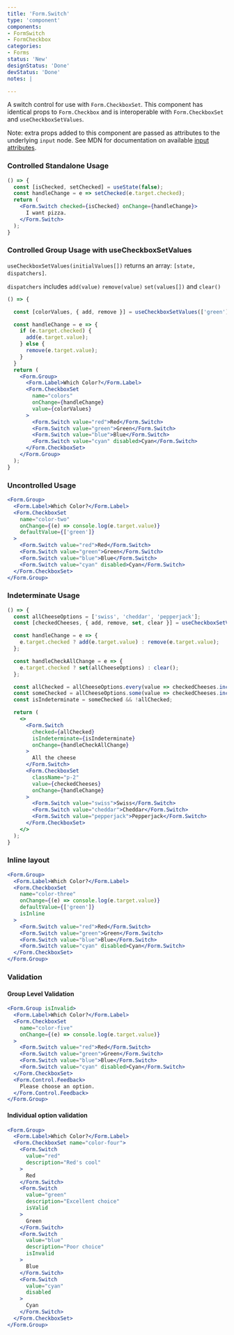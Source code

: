 ```yaml
---
title: 'Form.Switch'
type: 'component'
components:
- FormSwitch
- FormCheckbox
categories:
- Forms
status: 'New'
designStatus: 'Done'
devStatus: 'Done'
notes: |

---
```


A switch control for use with `Form.CheckboxSet`. This component has identical
props to `Form.Checkbox` and is interoperable with `Form.CheckboxSet` and
`useCheckboxSetValues`.

Note: extra props added to this component are passed as attributes to the
underlying `input` node. See MDN for documentation on available
[input attributes](https://developer.mozilla.org/en-US/docs/Web/HTML/Element/input#attributes).


### Controlled Standalone Usage

```jsx live
() => {
  const [isChecked, setChecked] = useState(false);
  const handleChange = e => setChecked(e.target.checked);
  return (
    <Form.Switch checked={isChecked} onChange={handleChange}>
      I want pizza.
    </Form.Switch>
  );
}
```

### Controlled Group Usage with useCheckboxSetValues

`useCheckboxSetValues(initialValues[])` returns an array: `[state, dispatchers]`.

`dispatchers` includes `add(value)` `remove(value)` `set(values[])` and `clear()`

```jsx live
() => {

  const [colorValues, { add, remove }] = useCheckboxSetValues(['green']);

  const handleChange = e => {
    if (e.target.checked) {
      add(e.target.value);
    } else {
      remove(e.target.value);
    }
  }
  return (
    <Form.Group>
      <Form.Label>Which Color?</Form.Label>
      <Form.CheckboxSet
        name="colors"
        onChange={handleChange}
        value={colorValues}
      >
        <Form.Switch value="red">Red</Form.Switch>
        <Form.Switch value="green">Green</Form.Switch>
        <Form.Switch value="blue">Blue</Form.Switch>
        <Form.Switch value="cyan" disabled>Cyan</Form.Switch>
      </Form.CheckboxSet>
    </Form.Group>
  );
}
```



### Uncontrolled Usage

```jsx live
<Form.Group>
  <Form.Label>Which Color?</Form.Label>
  <Form.CheckboxSet
    name="color-two"
    onChange={(e) => console.log(e.target.value)}
    defaultValue={['green']}
  >
    <Form.Switch value="red">Red</Form.Switch>
    <Form.Switch value="green">Green</Form.Switch>
    <Form.Switch value="blue">Blue</Form.Switch>
    <Form.Switch value="cyan" disabled>Cyan</Form.Switch>
  </Form.CheckboxSet>
</Form.Group>
```

### Indeterminate Usage

```jsx live
() => {
  const allCheeseOptions = ['swiss', 'cheddar', 'pepperjack'];
  const [checkedCheeses, { add, remove, set, clear }] = useCheckboxSetValues(['swiss']);

  const handleChange = e => {
    e.target.checked ? add(e.target.value) : remove(e.target.value);
  };

  const handleCheckAllChange = e => {
    e.target.checked ? set(allCheeseOptions) : clear();
  };

  const allChecked = allCheeseOptions.every(value => checkedCheeses.includes(value));
  const someChecked = allCheeseOptions.some(value => checkedCheeses.includes(value));
  const isIndeterminate = someChecked && !allChecked;

  return (
    <>
      <Form.Switch
        checked={allChecked}
        isIndeterminate={isIndeterminate}
        onChange={handleCheckAllChange}
      >
        All the cheese
      </Form.Switch>
      <Form.CheckboxSet
        className="p-2"
        value={checkedCheeses}
        onChange={handleChange}
      >
        <Form.Switch value="swiss">Swiss</Form.Switch>
        <Form.Switch value="cheddar">Cheddar</Form.Switch>
        <Form.Switch value="pepperjack">Pepperjack</Form.Switch>
      </Form.CheckboxSet>
    </>
  );
}
```

### Inline layout

```jsx live
<Form.Group>
  <Form.Label>Which Color?</Form.Label>
  <Form.CheckboxSet
    name="color-three"
    onChange={(e) => console.log(e.target.value)}
    defaultValue={['green']}
    isInline
  >
    <Form.Switch value="red">Red</Form.Switch>
    <Form.Switch value="green">Green</Form.Switch>
    <Form.Switch value="blue">Blue</Form.Switch>
    <Form.Switch value="cyan" disabled>Cyan</Form.Switch>
  </Form.CheckboxSet>
</Form.Group>
```

### Validation

#### Group Level Validation

```jsx live
<Form.Group isInvalid>
  <Form.Label>Which Color?</Form.Label>
  <Form.CheckboxSet
    name="color-five"
    onChange={(e) => console.log(e.target.value)}
  >
    <Form.Switch value="red">Red</Form.Switch>
    <Form.Switch value="green">Green</Form.Switch>
    <Form.Switch value="blue">Blue</Form.Switch>
    <Form.Switch value="cyan" disabled>Cyan</Form.Switch>
  </Form.CheckboxSet>
  <Form.Control.Feedback>
    Please choose an option.
  </Form.Control.Feedback>
</Form.Group>
```

#### Individual option validation

```jsx live
<Form.Group>
  <Form.Label>Which Color?</Form.Label>
  <Form.CheckboxSet name="color-four">
    <Form.Switch
      value="red"
      description="Red's cool"
    >
      Red
    </Form.Switch>
    <Form.Switch
      value="green"
      description="Excellent choice"
      isValid
    >
      Green
    </Form.Switch>
    <Form.Switch
      value="blue"
      description="Poor choice"
      isInvalid
    >
      Blue
    </Form.Switch>
    <Form.Switch
      value="cyan"
      disabled
    >
      Cyan
    </Form.Switch>
  </Form.CheckboxSet>
</Form.Group>
```
